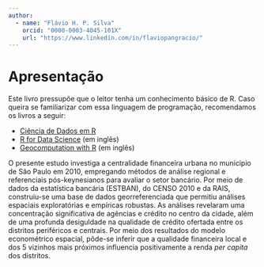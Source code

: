 ```yaml
---
author:
  - name: "Flávio H. P. Silva"
    orcid: "0000-0003-4045-101X"
    url: "https://www.linkedin.com/in/flaviopangracio/"
---
```


# Apresentação {.unnumbered}

::: {.callout-important appearance="simple"}
Este livro pressupõe que o leitor tenha um conhecimento básico de R. Caso queira se familiarizar com essa linguagem de programação, recomendamos os livros a seguir:

- [Ciência de Dados em R](https://livro.curso-r.com/)
- [R for Data Science](https://r4ds.had.co.nz/) (em inglês)
- [Geocomputation with R](https://geocompr.robinlovelace.net/) (em inglês)
:::

O presente estudo investiga a centralidade financeira urbana no municipio de São Paulo em 2010, empregando métodos de análise regional e referenciais pós-keynesianos para avaliar o setor bancário. Por meio de dados da estatística bancária (ESTBAN), do CENSO 2010 e da RAIS, construiu-se uma base de dados georreferenciada que permitiu análises espaciais exploratórias e empíricas robustas. As análises revelaram uma concentração significativa de agências e crédito no centro da cidade, além de uma profunda desiguldade na qualidade de crédito ofertada entre os distritos periféricos e centrais. Por meio dos resultados do modelo econométrico espacial, pôde-se inferir que a qualidade financeira local e dos 5 vizinhos mais próximos influencia positivamente a renda *per capita* dos distritos.